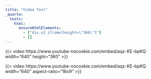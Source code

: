 ```yaml
---
title: "Video Test"
_quarto:
  tests:
    html:
      ensureHtmlElements:
        - ["div.v2 iframe[height=\"360\"]"]
        - []
---
```


::: v1

{{< video https://www.youtube-nocookie.com/embed/aqz-KE-bpKQ width="640" height="360" >}}

:::

::: v2

{{< video https://www.youtube-nocookie.com/embed/aqz-KE-bpKQ width="640" aspect-ratio="16x9" >}}

::: 